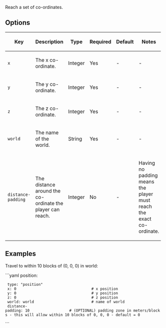 Reach a set of co-ordinates.

== Options ==
{|
|-
! Key
! Description
! Type
! Required
! Default
! Notes
|-
| <code>x</code>
| The x co-ordinate.
| Integer
| Yes
| -
| -
|-
| <code>y</code>
| The y co-ordinate.
| Integer
| Yes
| -
| -
|-
| <code>z</code>
| The z co-ordinate.
| Integer
| Yes
| -
| -
|-
| <code>world</code>
| The name of the world.
| String
| Yes
| -
| -
|-
| <code>distance-padding</code>
| The distance around the co-ordinate the player can reach.
| Integer
| No
| -
| Having no padding means the player must reach the exact co-ordinate.
|}

== Examples ==
Travel to within 10 blocks of (0, 0, 0) in world:

```yaml
position:
  type: "position"
  x: 0                                  # x position
  y: 0                                  # y position
  z: 0                                  # z position
  world: world                          # name of world
  distance-padding: 10                  # (OPTIONAL) padding zone in meters/blocks - this will allow within 10 blocks of 0, 0, 0 - default = 0
```
